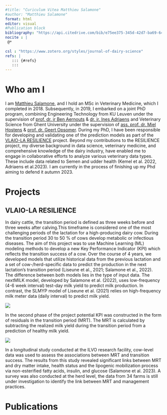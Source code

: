```yaml
---
#title: "Curiculum Vitea Matthieu Salamone"
#author: "Matthieu Salamone"
format: html
editor: visual
#Publication block
bibliography: "https://api.citedrive.com/bib/e75ee375-345d-42d7-ba69-6434e611cf44/references.bib?x=eyJpZCI6ICJlNzVlZTM3NS0zNDVkLTQyZDctYmE2OS02NDM0ZTYxMWNmNDQiLCAidXNlciI6ICI0OTczIiwgInNpZ25hdHVyZSI6ICIwYTBjYjQ2NmFiMDgyMWNkMWRlMWVmOTMwMGVjMWJmOWUxNjRjNGJjNjA5YjQ2ZDNlM2Q0MTBkODA0MTNiNTk3In0=/bibliography.bib"
nocite : | 
 @*
 
csl : "https://www.zotero.org/styles/journal-of-dairy-science"
refs: |
   ::: {#refs}
   :::
---
```


# Who am I

I am [Matthieu Salamone](mailto:matthieu.salamone@ugent.be), and I hold an MSc in Veterinary Medicine, which I completed in 2018. Subsequently, in 2019, I embarked on a joint PhD program, combining Engineering Technology from KU Leuven under the supervision of [prof. dr. ir Ben Aernouts](http://orcid.org/0000-0001-6266-3019) & [dr. ir. Ines Adriaens](https://orcid.org/0000-0001-9768-2308) and Veterinary Science from Ghent University under the supervision of [ass. prof. dr. Miel Hostens](https://bovi-analytics.com/researchers/miel-hostens.html) & [prof. dr. Geert Opsomer](https://www.researchgate.net/profile/Geert-Opsomer). During my PhD, I have been responsible for developing and validating one of the prediction models as part of the [VLAIO-LA RESILIENCE] project. Beyond my contributions to the RESILIENCE project, my diverse background in data science, veterinary medicine, and comprehensive knowledge of the dairy industry, have enabled me to engage in collaborative efforts to analyze various veterinary data types. These include data related to Semen and udder health (Kemel et al. 2022, Adriaens et al.2023). I am currently in the process of finishing up my Phd aiming to defend it autumn 2023.

# Projects

## VLAIO-LA RESILIENCE

In dairy cattle, the transition period is defined as three weeks before and three weeks after calving.This timeframe is considered one of the most challenging periods of the lactation for a high-producing dairy cow. During the transition period 30 to 50 % of cows develop metabolic or infectious diseases. The aim of this project was to use Machine Learning (ML) modeling methods to develop a new Key Performance Indicator (KPI) which reflects the transition success of a cow. Over the course of 4 years, we developed models that utilize historical data from the previous lactation and a set of cow-/herd-specific data to predict the production in the next lactation's transition period (Liseune et al., 2021; Salamone et al., 2022). The difference between both models lies in the type of input data. The nextMILK model, developed by Salamone et al. (2022), uses low-frequency (4-6 week interval) test-day milk yield to predict milk production. In contrast, the SLMYP model of Liseune et al. (2021) relies on high-frequency milk meter data (daily interval) to predict milk yield.

![](images/matthieu-salamone-1.png){fig-align="center"}

In the second phase of the project potential KPI was constructed in the form of residuals in the transition period (MRT). The MRT is calculated by subtracting the realized milk yield during the transition period from a prediction of healthy milk yield.

![](images/matthieu-salamone-2.png)

In a longitudinal study conducted at the ILVO research facility, cow-level data was used to assess the associations between MRT and transition success. The results from this study revealed significant links between MRT and dry matter intake, health status and the lipogenic mobilization process via non-esterified fatty acids, insulin, and glucose (Salamone et al. 2023). A survey was also conducted at the herd level, the data from 34 farms is still under investigation to identify the link between MRT and management practices.

# Publications

::: {#refs}
:::
